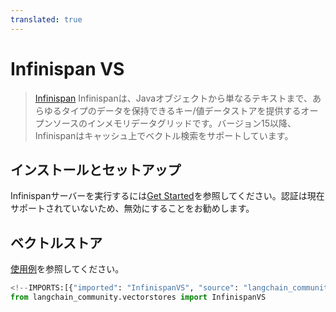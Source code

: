 ```yaml
---
translated: true
---
```


# Infinispan VS

> [Infinispan](https://infinispan.org) Infinispanは、Javaオブジェクトから単なるテキストまで、あらゆるタイプのデータを保持できるキー/値データストアを提供するオープンソースのインメモリデータグリッドです。バージョン15以降、Infinispanはキャッシュ上でベクトル検索をサポートしています。

## インストールとセットアップ

Infinispanサーバーを実行するには[Get Started](https://infinispan.org/get-started/)を参照してください。認証は現在サポートされていないため、無効にすることをお勧めします。

## ベクトルストア

[使用例](/docs/integrations/vectorstores/infinispanvs)を参照してください。

```python
<!--IMPORTS:[{"imported": "InfinispanVS", "source": "langchain_community.vectorstores", "docs": "https://api.python.langchain.com/en/latest/vectorstores/langchain_community.vectorstores.infinispanvs.InfinispanVS.html", "title": "Infinispan VS"}]-->
from langchain_community.vectorstores import InfinispanVS
```

